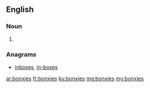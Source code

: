 ==English==

===Noun===
{{head|en|noun plural form}}

# {{plural of|bonxie|lang=en}}

===Anagrams===
* [[inboxes#English|inboxes]], [[in-boxes#English|in-boxes]]

[[ar:bonxies]]
[[fr:bonxies]]
[[ku:bonxies]]
[[mg:bonxies]]
[[my:bonxies]]